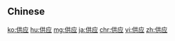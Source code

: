 {{also|供應}}
==Chinese==
{{zh-see|供應}}

[[ko:供应]]
[[hu:供应]]
[[mg:供应]]
[[ja:供应]]
[[chr:供应]]
[[vi:供应]]
[[zh:供应]]